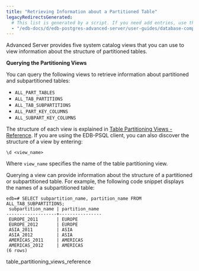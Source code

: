 ```yaml
---
title: "Retrieving Information about a Partitioned Table"
legacyRedirectsGenerated:
  # This list is generated by a script. If you need add entries, use the `legacyRedirects` key.
  - "/edb-docs/d/edb-postgres-advanced-server/user-guides/database-compatibility-for-oracle-developers-guide/9.6/Database_Compatibility_for_Oracle_Developers_Guide_v9.6.1.120.html"
---
```


<div id="retrieving_information_about_a_partitioned_table" class="registered_link"></div>

Advanced Server provides five system catalog views that you can use to view information about the structure of partitioned tables.

**Querying the Partitioning Views**

You can query the following views to retrieve information about partitioned and subpartitioned tables:

-   `ALL_PART_TABLES`
-   `ALL_TAB_PARTITIONS`
-   `ALL_TAB_SUBPARTITIONS`
-   `ALL_PART_KEY_COLUMNS`
-   `ALL_SUBPART_KEY_COLUMNS`

The structure of each view is explained in [Table Partitioning Views - Reference](01_table_partitioning_views_reference/#table_partitioning_views_reference). If you are using the EDB-PSQL client, you can also discover the structure of a view by entering:

 `\d <view_name>`

Where `view_name` specifies the name of the table partitioning view.

Querying a view can provide information about the structure of a partitioned or subpartitioned table. For example, the following code snippet displays the names of a subpartitioned table:

```text
edb=# SELECT subpartition_name, partition_name FROM ALL_TAB_SUBPARTITIONS;
 subpartition_name | partition_name
-------------------+----------------
 EUROPE_2011       | EUROPE
 EUROPE_2012       | EUROPE
 ASIA_2011         | ASIA
 ASIA_2012         | ASIA
 AMERICAS_2011     | AMERICAS
 AMERICAS_2012     | AMERICAS
(6 rows)
```

<div class="toctree" maxdepth="3">

table_partitioning_views_reference

</div>
